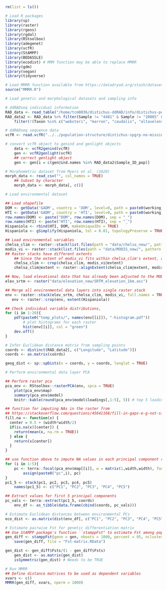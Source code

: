 ##############################################################
#
##############################################################

```r
rm(list = ls())

# Load R packages
library(sp)
library(raster)
library(rgeos)
library(rgdal)
library(RStoolbox)
library(adegenet)
library(vcfR)
library(StAMPP)
library(BEDASSLE)
library(ecodist) # MRM function may be able to replace MMRR
library(gdm)
library(vegan)
library(tidyverse)

# Load MMRR function available from https://datadryad.org/stash/dataset/doi:10.5061%2Fdryad.kt71r
source("MMRR.R")
```

```r
# Load genetic and morphological datasets and sampling info

# ddRADseq individual information
RAD_data <- read_table("/home/tcm0036/distichus-ddRAD/info/distichus-popmap-cleaned-master.tsv", col_names = TRUE)
RAD_data2 <- RAD_data %>% filter(Sample != "4481" & Sample != "10085" & Sample != "10086") %>% 
    filter(!(Taxon %in% c("websteri", "marron", "caudalis", "altavelensis"))) %>% filter(Island %in% "Hispaniola")

# ddRADseq sequence data
vcfR <- read.vcfR("../../population-structure/distichus-spgrp-no-missing-LD-pruned-informative-names.vcf")

# convert vcfR object to genind and genlight objects
    data <- vcfR2genind(vcfR)
    gen <- vcfR2genlight(vcfR)
    ## correct genlight object
    gen <- gen[i = c(gen@ind.names %in% RAD_data2$Sample_ID_pop)]

# Morphometric dataset from Myers et al. (2020)
morph_data <- read_csv("", col_names = TRUE)
    ## Subset by character
    morph_data <- morph_data[, c()]
```

```r
# Load environmental dataset

## Load shapefile
DOM <- getData('GADM', country = 'DOM', level=0, path = paste0(working_dir, "/data/shape-files/"), download = F)
HTI <- getData('GADM', country = 'HTI', level=0, path = paste0(working_dir, "/data/shape-files/"), download =F)
row.names(DOM) <- paste("DOM", row.names(DOM), sep = "_")
row.names(HTI) <- paste("HTI", row.names(HTI), sep = "_")
Hispaniola <- rbind(HTI, DOM, makeUniqueIDs = TRUE)
Hispaniola <- gSimplify(Hispaniola, tol = 0.01, topologyPreserve = TRUE)

## Load environmental variables
chelsa_clim <- raster::stack(list.files(path = "data/chelsa_new/", pattern = ".asc", full.names = TRUE))
modis_vi <- raster::stack(list.files(path = "data/MODIS_new/", pattern = ".asc", full.names = TRUE))
## Raster stacks have different extents
    ## Since the extent of modis_vi fits within chelsa_clim's extent, crop chelsa_clim
    chelsa_clim <- crop(chelsa_clim, modis_vi@extent)
    chelsa_clim@extent <- raster::alignExtent(chelsa_clim@extent, modis_vi)

## Now, load elevational data that has already been adjusted to the MODIS variable extent
elev_srtm <- raster("data/elevation_new/SRTM_elevation_1km.asc")

## Merge all environmental data layers into single raster stack
env <- raster::stack(elev_srtm, chelsa_clim, modis_vi, full.names = TRUE)
   env <- raster::crop(env, extent(Hispaniola))

## Check individual variable distributions,
for (i in 1:20){
    pdf(paste0("temp_plots/", names(env[[i]]), "-histogram.pdf"))
        # plot histograms for each raster
        hist(env[[i]], col = "green")
    dev.off()
}
```

```r
# Infer Euclidean distance matrix from sampling points
coords <- distinct(RAD_data2[, c("Longitude", "Latitude")])
coords <- as.matrix(coords)

geog_dist <- sp::spDists(x = coords, y = coords, longlat = TRUE)
```

```r
# Perform environmental data layer PCA

## Perform raster pca
pca_env <- RStoolbox::rasterPCA(env, spca = TRUE)
    plot(pca_env$map)
    summary(pca_env$model)
    knitr::kable(round(pca_env$model$loadings[,1:5], 5)) # top 5 loadings

## function for imputing NAs in the raster from 
## https://stackoverflow.com/questions/45641168/fill-in-gaps-e-g-not-single-cells-of-na-values-in-raster-using-a-neighborhood
fill.na <- function(x) {
  center = 0.5 + (width*width/2)
  if(is.na(x)[center]) {
    return(mean(x, na.rm = TRUE))
  } else {
    return(x[center])
  }
}

## use function above to impute NA values in each principal component raster
for (i in 1:5){
    pc <- terra::focal(pca_env$map[[i]], w = matrix(1,width,width), fun = fill.na, na.rm = FALSE, pad = TRUE)
        assign(paste0("pc",i), pc)
}
pc1_5 <- stack(pc1, pc2, pc3, pc4, pc5)
    names(pc1_5) <- c("PC1", "PC2", "PC3", "PC4", "PC5")

## Extract values for first 5 principal components
pc_vals <- terra::extract(pc1_5, coords)
    env_df <- as_tibble(data.frame(cbind(coords, pc_vals)))

```

```r
# Estimate Euclidean distances between environmental PCs
eco_dist <- as.matrix(dist(env_df[, c("PC1", "PC2", "PC3", "PC4", "PC5")]), method = "euclidean")

```

```r
# Estimate pairwise Fst for genetic differentiation matrix
## Use StAMPP package's function ``stamppFst" to estimate Fst among populations in genlight object
gen_diff <- stamppFst(geno = gen, nboots = 1000, percent = 95, nclusters = 1)
    save(gen_diff, file = "Fst-matrix.RData")

gen_dist <- gen_diff$Fsts/(1 - gen_diff$Fsts)
    gen_dist <- as.matrix(gen_dist)
    isSymmetric(gen_dist) # Needs to be TRUE
```

```r
# Run MMRR
## Define distance matrices to be used as dependent variables
xvars <- c()
MMRR(gen_diff, xvars, nperm = 1000)
```